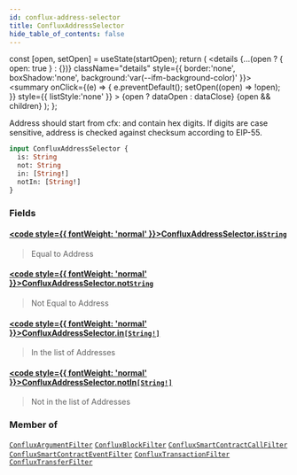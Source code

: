 ```yaml
---
id: conflux-address-selector
title: ConfluxAddressSelector
hide_table_of_contents: false
---
```







  const [open, setOpen] = useState(startOpen);
  return (
    <details {...(open ? { open: true } : {})} className="details" style={{ border:'none', boxShadow:'none', background:'var(--ifm-background-color)' }}>
      <summary
        onClick={(e) => {
          e.preventDefault();
          setOpen((open) => !open);
        }}
        style={{ listStyle:'none' }}
      >
      {open ? dataOpen : dataClose}
      </summary>
      {open && children}
    </details>
  );
};








Address should start from cfx: and contain hex digits.
  If digits are case sensitive, address is checked against checksum according to EIP-55.


```graphql
input ConfluxAddressSelector {
  is: String
  not: String
  in: [String!]
  notIn: [String!]
}
```




### Fields

#### [<code style={{ fontWeight: 'normal' }}>ConfluxAddressSelector.<b>is</b></code>](#)<Bullet />[`String`](/docs/graphql-reference/scalars/string) <Badge class="badge badge--secondary" text="scalar"/> 
> 
> 
> Equal to Address
> 

#### [<code style={{ fontWeight: 'normal' }}>ConfluxAddressSelector.<b>not</b></code>](#)<Bullet />[`String`](/docs/graphql-reference/scalars/string) <Badge class="badge badge--secondary" text="scalar"/> 
> 
> 
> Not Equal to Address
> 

#### [<code style={{ fontWeight: 'normal' }}>ConfluxAddressSelector.<b>in</b></code>](#)<Bullet />[`[String!]`](/docs/graphql-reference/scalars/string) <Badge class="badge badge--secondary" text="list"/> <Badge class="badge badge--secondary" text="scalar"/> 
> 
> 
> In the list of Addresses
> 

#### [<code style={{ fontWeight: 'normal' }}>ConfluxAddressSelector.<b>notIn</b></code>](#)<Bullet />[`[String!]`](/docs/graphql-reference/scalars/string) <Badge class="badge badge--secondary" text="list"/> <Badge class="badge badge--secondary" text="scalar"/> 
> 
> 
> Not in the list of Addresses
> 



### Member of

[`ConfluxArgumentFilter`](/docs/graphql-reference/inputs/conflux-argument-filter)  <Badge class="secondary" text="input"/><Bullet />[`ConfluxBlockFilter`](/docs/graphql-reference/inputs/conflux-block-filter)  <Badge class="secondary" text="input"/><Bullet />[`ConfluxSmartContractCallFilter`](/docs/graphql-reference/inputs/conflux-smart-contract-call-filter)  <Badge class="secondary" text="input"/><Bullet />[`ConfluxSmartContractEventFilter`](/docs/graphql-reference/inputs/conflux-smart-contract-event-filter)  <Badge class="secondary" text="input"/><Bullet />[`ConfluxTransactionFilter`](/docs/graphql-reference/inputs/conflux-transaction-filter)  <Badge class="secondary" text="input"/><Bullet />[`ConfluxTransferFilter`](/docs/graphql-reference/inputs/conflux-transfer-filter)  <Badge class="secondary" text="input"/>

